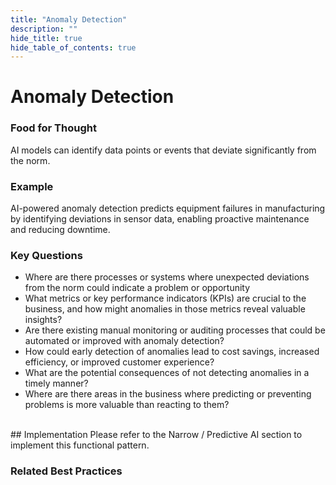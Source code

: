 ```yaml
---
title: "Anomaly Detection"
description: ""
hide_title: true
hide_table_of_contents: true
---
```



<PageViewTracker />

<div className="hero-header">
  <h1>Anomaly Detection</h1>
</div>

### Food for Thought

AI models can identify data points or events that deviate significantly from the norm.

### Example

AI-powered anomaly detection predicts equipment failures in manufacturing by identifying deviations in sensor data, enabling proactive maintenance and reducing downtime.

### Key Questions

- Where are there processes or systems where unexpected deviations from the norm could indicate a problem or opportunity
- What metrics or key performance indicators (KPIs) are crucial to the business, and how might anomalies in those metrics reveal valuable insights?
- Are there existing manual monitoring or auditing processes that could be automated or improved with anomaly detection?
- How could early detection of anomalies lead to cost savings, increased efficiency, or improved customer experience?
- What are the potential consequences of not detecting anomalies in a timely manner?
- Where are there areas in the business where predicting or preventing problems is more valuable than reacting to them?

<br />

<div className="section-with-background blue">
  ## Implementation
  Please refer to the Narrow / Predictive AI section to implement this functional pattern.

### Related Best Practices

<ul className="button-grid">
  <IconLinkButton href="/docs/technical-view/narrow-ai/anomaly-detection" text="Anomaly Detection" />
</ul>

</div>
